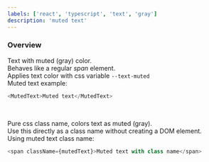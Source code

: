```yaml
---
labels: ['react', 'typescript', 'text', 'gray']
description: 'muted text'
---
```



### Overview
Text with muted (gray) color.  
Behaves like a regular *span* element.  
Applies text color with css variable `--text-muted`  
Muted text example:
```js live=true
<MutedText>Muted text</MutedText>
```

<br />

Pure css class name, colors text as muted (gray).  
Use this directly as a class name without creating a DOM element.  
Using muted text class name:
```js live=true
<span className={mutedText}>Muted text with class name</span>
```